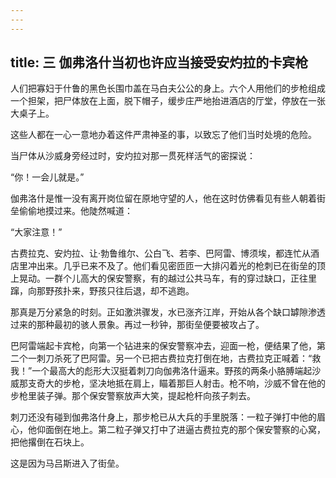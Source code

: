 ```yaml
---
---
---
```

title: 三 伽弗洛什当初也许应当接受安灼拉的卡宾枪
---




人们把寡妇于什鲁的黑色长围巾盖在马白夫公公的身上。六个人用他们的步枪组成一个担架，把尸体放在上面，脱下帽子，缓步庄严地抬进酒店的厅堂，停放在一张大桌子上。

这些人都在一心一意地办着这件严肃神圣的事，以致忘了他们当时处境的危险。

当尸体从沙威身旁经过时，安灼拉对那一贯死样活气的密探说：

“你！一会儿就是。”

伽弗洛什是惟一没有离开岗位留在原地守望的人，他在这时仿佛看见有些人朝着街垒偷偷地摸过来。他陡然喊道：

“大家注意！”

古费拉克、安灼拉、让·勃鲁维尔、公白飞、若李、巴阿雷、博须埃，都连忙从酒店里冲出来。几乎已来不及了。他们看见密匝匝一大排闪着光的枪刺已在街垒的顶上晃动。一群个儿高大的保安警察，有的越过公共马车，有的穿过缺口，正往里蹿，向那野孩扑来，野孩只往后退，却不逃跑。

那真是万分紧急的时刻。正如激洪骤发，水已涨齐江岸，开始从各个缺口罅隙渗透过来的那种最初的骇人景象。再过一秒钟，那街垒便要被攻占了。

巴阿雷端起卡宾枪，向第一个钻进来的保安警察冲去，迎面一枪，便结果了他，第二个一刺刀杀死了巴阿雷。另一个已把古费拉克打倒在地，古费拉克正喊着：“救我！”一个最高大的彪形大汉挺着刺刀向伽弗洛什逼来。野孩的两条小胳膊端起沙威那支奇大的步枪，坚决地抵在肩上，瞄着那巨人射击。枪不响，沙威不曾在他的步枪里装子弹。那个保安警察放声大笑，提起枪杆向孩子刺去。

刺刀还没有碰到伽弗洛什身上，那步枪已从大兵的手里脱落：一粒子弹打中他的眉心，他仰面倒在地上。第二粒子弹又打中了进逼古费拉克的那个保安警察的心窝，把他撂倒在石块上。

这是因为马吕斯进入了街垒。